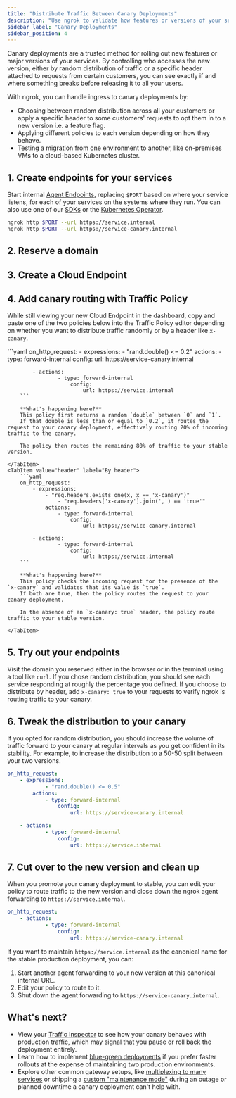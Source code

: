 ```yaml
---
title: "Distribute Traffic Between Canary Deployments"
description: "Use ngrok to validate how features or versions of your services behave by distributing production traffic randomly or via a specific header."
sidebar_label: "Canary Deployments"
sidebar_position: 4
---
```



Canary deployments are a trusted method for rolling out new features or major versions of your services.
By controlling who accesses the new version, either by random distribution of traffic or a specific header attached to requests from certain customers, you can see exactly if and where something breaks before releasing it to all your users.

With ngrok, you can handle ingress to canary deployments by:

- Choosing between random distribution across all your customers or apply a specific header to some customers' requests to opt them in to a new version i.e. a feature flag.
- Applying different policies to each version depending on how they behave.
- Testing a migration from one environment to another, like on-premises VMs to a cloud-based Kubernetes cluster.

## 1. Create endpoints for your services

Start internal [Agent Endpoints](/docs/universal-gateway/agent-endpoints/), replacing `$PORT` based on where your service listens, for each of your services on the systems where they run.
You can also use one of our [SDKs](/docs/agent-sdks/#example-usage) or the [Kubernetes Operator](/docs/getting-started/kubernetes/ingress/).

```bash
ngrok http $PORT --url https://service.internal
ngrok http $PORT --url https://service-canary.internal
```

## 2. Reserve a domain

<ReserveDomain />

## 3. Create a Cloud Endpoint

<CloudEndpoint />

## 4. Add canary routing with Traffic Policy

While still viewing your new Cloud Endpoint in the dashboard, copy and paste one of the two policies below into the Traffic Policy editor depending on whether you want to distribute traffic randomly or by a header like `x-canary`.

<Tabs>
	<TabItem value="random" label="Random distribution" default>
		```yaml
		on_http_request:
			- expressions:
					- "rand.double() <= 0.2"
				actions:
					- type: forward-internal
						config:
							url: https://service-canary.internal

			- actions:
					- type: forward-internal
						config:
							url: https://service.internal
		```
	
		**What's happening here?**
		This policy first returns a random `double` between `0` and `1`.
		If that double is less than or equal to `0.2`, it routes the request to your canary deployment, effectively routing 20% of incoming traffic to the canary.

		The policy then routes the remaining 80% of traffic to your stable version.

	</TabItem>
	<TabItem value="header" label="By header">
		```yaml
		on_http_request:
			- expressions:
			    - "req.headers.exists_one(x, x == 'x-canary')"
					- "req.headers['x-canary'].join(',') == 'true'"
				actions:
					- type: forward-internal
						config:
							url: https://service-canary.internal

			- actions:
					- type: forward-internal
						config:
							url: https://service.internal
		```

		**What's happening here?**
		This policy checks the incoming request for the presence of the `x-canary` and validates that its value is `true`.
		If both are true, then the policy routes the request to your canary deployment.

		In the absence of an `x-canary: true` header, the policy route traffic to your stable version.

	</TabItem>
</Tabs>

## 5. Try out your endpoints

Visit the domain you reserved either in the browser or in the terminal using a tool like `curl`.
If you chose random distribution, you should see each service responding at roughly the percentage you defined.
If you choose to distribute by header, add `x-canary: true` to your requests to verify ngrok is routing traffic to your canary.

## 6. Tweak the distribution to your canary

If you opted for random distribution, you should increase the volume of traffic forward to your canary at regular intervals as you get confident in its stability.
For example, to increase the distribution to a 50-50 split between your two versions.

```yaml
on_http_request:
	- expressions:
			- "rand.double() <= 0.5"
		actions:
			- type: forward-internal
				config:
					url: https://service-canary.internal

	- actions:
			- type: forward-internal
				config:
					url: https://service.internal
```

## 7. Cut over to the new version and clean up

When you promote your canary deployment to stable, you can edit your policy to route traffic to the new version and close down the ngrok agent forwarding to `https://service.internal`.

```yaml
on_http_request:
	- actions:
			- type: forward-internal
				config:
					url: https://service-canary.internal
```

If you want to maintain `https://service.internal` as the canonical name for the stable production deployment, you can:

1. Start another agent forwarding to your new version at this canonical internal URL.
2. Edit your policy to route to it.
3. Shut down the agent forwarding to `https://service-canary.internal`.

## What's next?

- View your [Traffic
	Inspector](https://dashboard.ngrok.com/traffic-inspector) to see how your canary behaves with production traffic, which may signal that you pause or roll back the deployment entirely.
- Learn how to implement [blue-green deployments](/docs/universal-gateway/examples/blue-green-deployments) if you prefer faster rollouts at the expense of maintaining two production environments.
- Explore other common gateway setups, like [multiplexing to many
	services](/docs/universal-gateway/examples/multiplex) or shipping a [custom "maintenance mode"](/docs/universal-gateway/examples/maintenance-mode/) during an outage or planned downtime a canary deployment can't help with.
